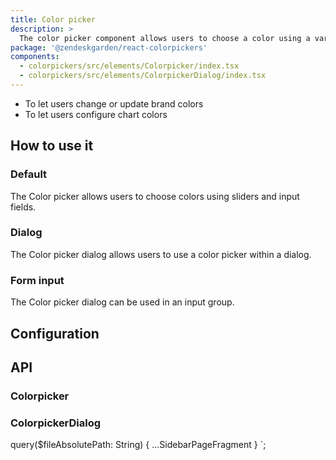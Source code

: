 ```yaml
---
title: Color picker
description: >
  The color picker component allows users to choose a color using a variety of input methods.
package: '@zendeskgarden/react-colorpickers'
components:
  - colorpickers/src/elements/Colorpicker/index.tsx
  - colorpickers/src/elements/ColorpickerDialog/index.tsx
---
```


<Usage>
  <Use>
    <ul>
      <li>To let users change or update brand colors</li>
      <li>To let users configure chart colors</li>
    </ul>
  </Use>
</Usage>

## How to use it

### Default

The Color picker allows users to choose colors using sliders and input fields.


<CodeExample code={ColorpickerDefaultCode}>
  <ColorpickerDefault />
</CodeExample>

### Dialog

The Color picker dialog allows users to use a color picker within a dialog.


<CodeExample code={ColorpickerDialogDefaultCode}>
  <ColorpickerDialogDefault />
</CodeExample>

### Form input

The Color picker dialog can be used in an input group.


<CodeExample code={ColorpickerDialogFormInputCode}>
  <ColorpickerDialogFormInput />
</CodeExample>

## Configuration

<Configuration reactPackage={props.data.mdx.package} components={props.data.mdx.components} />

## API

### Colorpicker

<Component components={props.data.mdx.components} componentName="colorpicker" />

<PropSheet components={props.data.mdx.components} componentName="colorpicker" />

### ColorpickerDialog

<Component components={props.data.mdx.components} componentName="colorpickerdialog" />

<PropSheet components={props.data.mdx.components} componentName="colorpickerdialog" />


  query($fileAbsolutePath: String) {
    ...SidebarPageFragment
  }
`;
